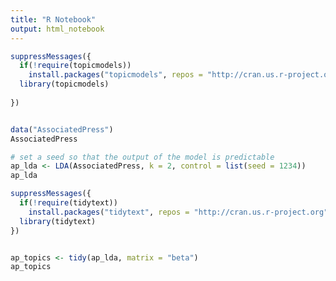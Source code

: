 ```yaml
---
title: "R Notebook"
output: html_notebook
---
```


```r
suppressMessages({
  if(!require(topicmodels))
    install.packages("topicmodels", repos = "http://cran.us.r-project.org")
  library(topicmodels)
  
})


data("AssociatedPress")
AssociatedPress
```

```r
# set a seed so that the output of the model is predictable
ap_lda <- LDA(AssociatedPress, k = 2, control = list(seed = 1234))
ap_lda
```


```r
suppressMessages({
  if(!require(tidytext))
    install.packages("tidytext", repos = "http://cran.us.r-project.org")
  library(tidytext)
})


ap_topics <- tidy(ap_lda, matrix = "beta")
ap_topics
```


```r

```

